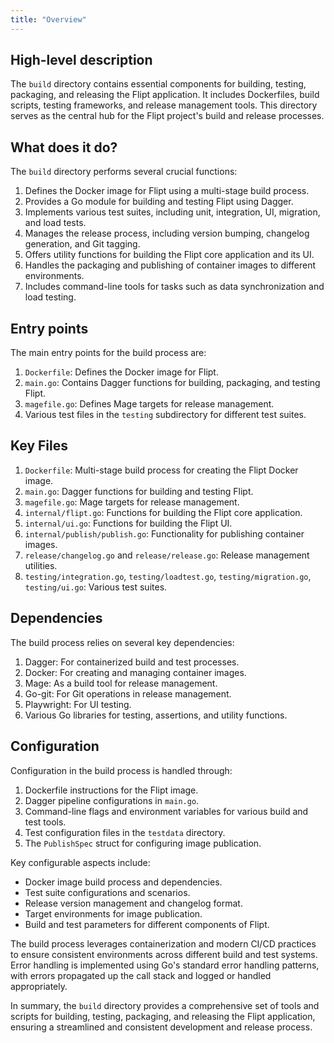 ```yaml
---
title: "Overview"
---
```


## High-level description
The `build` directory contains essential components for building, testing, packaging, and releasing the Flipt application. It includes Dockerfiles, build scripts, testing frameworks, and release management tools. This directory serves as the central hub for the Flipt project's build and release processes.

## What does it do?
The `build` directory performs several crucial functions:

1. Defines the Docker image for Flipt using a multi-stage build process.
2. Provides a Go module for building and testing Flipt using Dagger.
3. Implements various test suites, including unit, integration, UI, migration, and load tests.
4. Manages the release process, including version bumping, changelog generation, and Git tagging.
5. Offers utility functions for building the Flipt core application and its UI.
6. Handles the packaging and publishing of container images to different environments.
7. Includes command-line tools for tasks such as data synchronization and load testing.

## Entry points
The main entry points for the build process are:

1. `Dockerfile`: Defines the Docker image for Flipt.
2. `main.go`: Contains Dagger functions for building, packaging, and testing Flipt.
3. `magefile.go`: Defines Mage targets for release management.
4. Various test files in the `testing` subdirectory for different test suites.

## Key Files
1. `Dockerfile`: Multi-stage build process for creating the Flipt Docker image.
2. `main.go`: Dagger functions for building and testing Flipt.
3. `magefile.go`: Mage targets for release management.
4. `internal/flipt.go`: Functions for building the Flipt core application.
5. `internal/ui.go`: Functions for building the Flipt UI.
6. `internal/publish/publish.go`: Functionality for publishing container images.
7. `release/changelog.go` and `release/release.go`: Release management utilities.
8. `testing/integration.go`, `testing/loadtest.go`, `testing/migration.go`, `testing/ui.go`: Various test suites.

## Dependencies
The build process relies on several key dependencies:

1. Dagger: For containerized build and test processes.
2. Docker: For creating and managing container images.
3. Mage: As a build tool for release management.
4. Go-git: For Git operations in release management.
5. Playwright: For UI testing.
6. Various Go libraries for testing, assertions, and utility functions.

## Configuration
Configuration in the build process is handled through:

1. Dockerfile instructions for the Flipt image.
2. Dagger pipeline configurations in `main.go`.
3. Command-line flags and environment variables for various build and test tools.
4. Test configuration files in the `testdata` directory.
5. The `PublishSpec` struct for configuring image publication.

Key configurable aspects include:

- Docker image build process and dependencies.
- Test suite configurations and scenarios.
- Release version management and changelog format.
- Target environments for image publication.
- Build and test parameters for different components of Flipt.

The build process leverages containerization and modern CI/CD practices to ensure consistent environments across different build and test systems. Error handling is implemented using Go's standard error handling patterns, with errors propagated up the call stack and logged or handled appropriately.

In summary, the `build` directory provides a comprehensive set of tools and scripts for building, testing, packaging, and releasing the Flipt application, ensuring a streamlined and consistent development and release process.
